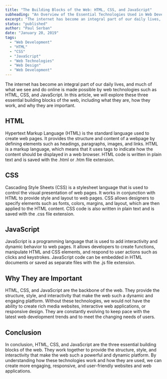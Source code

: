 ```yaml
---
title: "The Building Blocks of the Web: HTML, CSS, and JavaScript"
subheading: "An Overview of the Essential Technologies Used in Web Development"
excerpt: "The internet has become an integral part of our daily lives, and much of what we see and do online is made possible by web technologies such as HTML, CSS, and JavaScript. In this article, we will explore these three essential building blocks of the web, including what they are, how they work, and why they are important."
status: "published"
author: "Paul Serban"
date: "January 20, 2019"
tags:
  - "Web Development"
  - "HTML"
  - "CSS"
  - "JavaScript"
  - "Web Technologies"
  - "Web Design"
  - "Web Development"
---
```


The internet has become an integral part of our daily lives, and much of what we see and do online is made possible by web technologies such as HTML, CSS, and JavaScript. In this article, we will explore these three essential building blocks of the web, including what they are, how they work, and why they are important.

## HTML

Hypertext Markup Language (HTML) is the standard language used to create web pages. It provides the structure and content of a webpage by defining elements such as headings, paragraphs, images, and links. HTML is a markup language, which means that it uses tags to indicate how the content should be displayed in a web browser. HTML code is written in plain text and is saved with the .html or .htm file extension.

## CSS

Cascading Style Sheets (CSS) is a stylesheet language that is used to control the visual presentation of web pages. It works in conjunction with HTML to provide style and layout to web pages. CSS allows designers to specify elements such as fonts, colors, margins, and layout, which are then applied to the HTML content. CSS code is also written in plain text and is saved with the .css file extension.

## JavaScript

JavaScript is a programming language that is used to add interactivity and dynamic behavior to web pages. It allows developers to create functions, manipulate HTML and CSS elements, and respond to user actions such as clicks and keystrokes. JavaScript code can be embedded in HTML documents or saved as separate files with the .js file extension.

## Why They are Important

HTML, CSS, and JavaScript are the backbone of the web. They provide the structure, style, and interactivity that make the web such a dynamic and engaging platform. Without these technologies, we would not have the ability to create rich media websites, interactive web applications, or responsive design. They are constantly evolving to keep pace with the latest web development trends and to meet the changing needs of users.

## Conclusion

In conclusion, HTML, CSS, and JavaScript are the three essential building blocks of the web. They work together to provide the structure, style, and interactivity that make the web such a powerful and dynamic platform. By understanding how these technologies work and how they are used, we can create more engaging, responsive, and user-friendly websites and web applications.